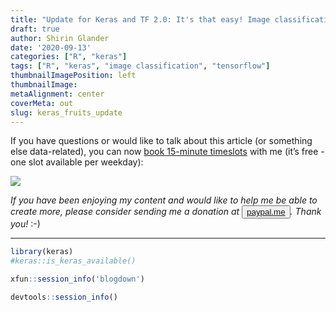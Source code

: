 ```yaml
---
title: "Update for Keras and TF 2.0: It's that easy! Image classification with keras in roughly 100 lines of code."
draft: true
author: Shirin Glander
date: '2020-09-13'
categories: ["R", "keras"]
tags: ["R", "keras", "image classification", "tensorflow"]
thumbnailImagePosition: left
thumbnailImage: 
metaAlignment: center
coverMeta: out
slug: keras_fruits_update
---
```


If you have questions or would like to talk about this article (or something else data-related), you can now [book 15-minute timeslots](http://127.0.0.1:4321/page/bookme/) with me (it's free - one slot available per weekday): 

<img src="https://www.appointletcdn.com/loader/buttons/F62459.png" data-appointlet-organization="shirin-elsinghorst" data-appointlet-service="357892"><script src="https://www.appointletcdn.com/loader/loader.min.js" async="" defer=""></script>

*If you have been enjoying my content and would like to help me be able to create more, please consider sending me a donation at <button>[paypal.me](https://paypal.me/ShirinGlander)</button>. Thank you!* :-)

---

```r
library(keras)
#keras::is_keras_available()
```

```r
xfun::session_info('blogdown')
```

```r
devtools::session_info()
```


